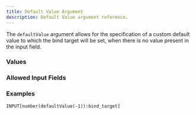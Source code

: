 ```yaml
---
title: Default Value Argument
description: Default Value argument reference.
---
```



<InputFieldArgumentInfo type={InputFieldArgumentType.DEFAULT_VALUE}></InputFieldArgumentInfo>

The `defaultValue` argument allows for the specification of a custom default value to which the bind target will be set, when there is no value present in the input field.

### Values

<InputFieldArgumentValuesInfo type={InputFieldArgumentType.DEFAULT_VALUE}></InputFieldArgumentValuesInfo>

### Allowed Input Fields

<InputFieldArgumentAllowedInputFields type={InputFieldArgumentType.DEFAULT_VALUE}></InputFieldArgumentAllowedInputFields>

### Examples

```meta-bind
INPUT[number(defaultValue(-1)):bind_target]
```
